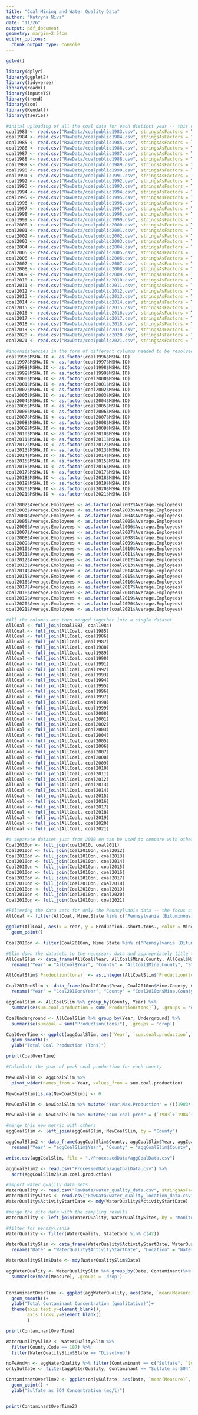 ```yaml
---
title: "Coal Mining and Water Quality Data"
author: "Katryna Niva"
date: "11/26"
output: pdf_document
geometry: margin=2.54cm
editor_options: 
  chunk_output_type: console
---
```


```r

getwd()
```

```r

library(dplyr)
library(ggplot2)
library(tidyverse)
library(readxl)
library(imputeTS)
library(trend)
library(zoo)
library(Kendall)
library(tseries)
```

```r
#inital uploading of all the coal data for each distinct year -- this could not be expedited with data stripping because there were separate links to downloaded spreadsheets instead of links to another website
coal1983 <- read.csv("RawData/coalpublic1983.csv", stringsAsFactors = TRUE)
coal1984 <- read.csv("RawData/coalpublic1984.csv", stringsAsFactors = TRUE)
coal1985 <- read.csv("RawData/coalpublic1985.csv", stringsAsFactors = TRUE)
coal1986 <- read.csv("RawData/coalpublic1986.csv", stringsAsFactors = TRUE)
coal1987 <- read.csv("RawData/coalpublic1987.csv", stringsAsFactors = TRUE)
coal1988 <- read.csv("RawData/coalpublic1988.csv", stringsAsFactors = TRUE)
coal1989 <- read.csv("RawData/coalpublic1989.csv", stringsAsFactors = TRUE)
coal1990 <- read.csv("RawData/coalpublic1990.csv", stringsAsFactors = TRUE)
coal1991 <- read.csv("RawData/coalpublic1991.csv", stringsAsFactors = TRUE)
coal1992 <- read.csv("RawData/coalpublic1992.csv", stringsAsFactors = TRUE)
coal1993 <- read.csv("RawData/coalpublic1993.csv", stringsAsFactors = TRUE)
coal1994 <- read.csv("RawData/coalpublic1994.csv", stringsAsFactors = TRUE)
coal1995 <- read.csv("RawData/coalpublic1995.csv", stringsAsFactors = TRUE)
coal1996 <- read.csv("RawData/coalpublic1996.csv", stringsAsFactors = TRUE)
coal1997 <- read.csv("RawData/coalpublic1997.csv", stringsAsFactors = TRUE)
coal1998 <- read.csv("RawData/coalpublic1998.csv", stringsAsFactors = TRUE)
coal1999 <- read.csv("RawData/coalpublic1999.csv", stringsAsFactors = TRUE)
coal2000 <- read.csv("RawData/coalpublic2000.csv", stringsAsFactors = TRUE)
coal2001 <- read.csv("RawData/coalpublic2001.csv", stringsAsFactors = TRUE)
coal2002 <- read.csv("RawData/coalpublic2002.csv", stringsAsFactors = TRUE)
coal2003 <- read.csv("RawData/coalpublic2003.csv", stringsAsFactors = TRUE)
coal2004 <- read.csv("RawData/coalpublic2004.csv", stringsAsFactors = TRUE)
coal2005 <- read.csv("RawData/coalpublic2005.csv", stringsAsFactors = TRUE)
coal2006 <- read.csv("RawData/coalpublic2006.csv", stringsAsFactors = TRUE)
coal2007 <- read.csv("RawData/coalpublic2007.csv", stringsAsFactors = TRUE)
coal2008 <- read.csv("RawData/coalpublic2008.csv", stringsAsFactors = TRUE)
coal2009 <- read.csv("RawData/coalpublic2009.csv", stringsAsFactors = TRUE)
coal2010 <- read.csv("RawData/coalpublic2010.csv", stringsAsFactors = TRUE)
coal2011 <- read.csv("RawData/coalpublic2011.csv", stringsAsFactors = TRUE)
coal2012 <- read.csv("RawData/coalpublic2012.csv", stringsAsFactors = TRUE)
coal2013 <- read.csv("RawData/coalpublic2013.csv", stringsAsFactors = TRUE)
coal2014 <- read.csv("RawData/coalpublic2014.csv", stringsAsFactors = TRUE)
coal2015 <- read.csv("RawData/coalpublic2015.csv", stringsAsFactors = TRUE)
coal2016 <- read.csv("RawData/coalpublic2016.csv", stringsAsFactors = TRUE)
coal2017 <- read.csv("RawData/coalpublic2017.csv", stringsAsFactors = TRUE)
coal2018 <- read.csv("RawData/coalpublic2018.csv", stringsAsFactors = TRUE)
coal2019 <- read.csv("RawData/coalpublic2019.csv", stringsAsFactors = TRUE)
coal2020 <- read.csv("RawData/coalpublic2020.csv", stringsAsFactors = TRUE)
coal2021 <- read.csv("RawData/coalpublic2021.csv", stringsAsFactors = TRUE)

#inconsistencies in the form of different columns needed to be resolved
coal1996$MSHA.ID <- as.factor(coal1996$MSHA.ID)
coal1997$MSHA.ID <- as.factor(coal1997$MSHA.ID)
coal1998$MSHA.ID <- as.factor(coal1998$MSHA.ID)
coal1999$MSHA.ID <- as.factor(coal1999$MSHA.ID)
coal2000$MSHA.ID <- as.factor(coal2000$MSHA.ID)
coal2001$MSHA.ID <- as.factor(coal2001$MSHA.ID)
coal2002$MSHA.ID <- as.factor(coal2002$MSHA.ID)
coal2003$MSHA.ID <- as.factor(coal2003$MSHA.ID)
coal2004$MSHA.ID <- as.factor(coal2004$MSHA.ID)
coal2005$MSHA.ID <- as.factor(coal2005$MSHA.ID)
coal2006$MSHA.ID <- as.factor(coal2006$MSHA.ID)
coal2007$MSHA.ID <- as.factor(coal2007$MSHA.ID)
coal2008$MSHA.ID <- as.factor(coal2008$MSHA.ID)
coal2009$MSHA.ID <- as.factor(coal2009$MSHA.ID)
coal2010$MSHA.ID <- as.factor(coal2010$MSHA.ID)
coal2011$MSHA.ID <- as.factor(coal2011$MSHA.ID)
coal2012$MSHA.ID <- as.factor(coal2012$MSHA.ID)
coal2013$MSHA.ID <- as.factor(coal2013$MSHA.ID)
coal2014$MSHA.ID <- as.factor(coal2014$MSHA.ID)
coal2015$MSHA.ID <- as.factor(coal2015$MSHA.ID)
coal2016$MSHA.ID <- as.factor(coal2016$MSHA.ID)
coal2017$MSHA.ID <- as.factor(coal2017$MSHA.ID)
coal2018$MSHA.ID <- as.factor(coal2018$MSHA.ID)
coal2019$MSHA.ID <- as.factor(coal2019$MSHA.ID)
coal2020$MSHA.ID <- as.factor(coal2020$MSHA.ID)
coal2021$MSHA.ID <- as.factor(coal2021$MSHA.ID)

coal2002$Average.Employees <- as.factor(coal2002$Average.Employees)
coal2003$Average.Employees <- as.factor(coal2003$Average.Employees)
coal2004$Average.Employees <- as.factor(coal2004$Average.Employees)
coal2005$Average.Employees <- as.factor(coal2005$Average.Employees)
coal2006$Average.Employees <- as.factor(coal2006$Average.Employees)
coal2007$Average.Employees <- as.factor(coal2007$Average.Employees)
coal2008$Average.Employees <- as.factor(coal2008$Average.Employees)
coal2009$Average.Employees <- as.factor(coal2009$Average.Employees)
coal2010$Average.Employees <- as.factor(coal2010$Average.Employees)
coal2011$Average.Employees <- as.factor(coal2011$Average.Employees)
coal2012$Average.Employees <- as.factor(coal2012$Average.Employees)
coal2013$Average.Employees <- as.factor(coal2013$Average.Employees)
coal2014$Average.Employees <- as.factor(coal2014$Average.Employees)
coal2015$Average.Employees <- as.factor(coal2015$Average.Employees)
coal2016$Average.Employees <- as.factor(coal2016$Average.Employees)
coal2017$Average.Employees <- as.factor(coal2017$Average.Employees)
coal2018$Average.Employees <- as.factor(coal2018$Average.Employees)
coal2019$Average.Employees <- as.factor(coal2019$Average.Employees)
coal2020$Average.Employees <- as.factor(coal2020$Average.Employees)
coal2021$Average.Employees <- as.factor(coal2021$Average.Employees)

#All the columns are then merged together into a single dataset
AllCoal <- full_join(coal1983, coal1984)
AllCoal <- full_join(AllCoal, coal1985)
AllCoal <- full_join(AllCoal, coal1986)
AllCoal <- full_join(AllCoal, coal1987)
AllCoal <- full_join(AllCoal, coal1988)
AllCoal <- full_join(AllCoal, coal1989)
AllCoal <- full_join(AllCoal, coal1990)
AllCoal <- full_join(AllCoal, coal1991)
AllCoal <- full_join(AllCoal, coal1992)
AllCoal <- full_join(AllCoal, coal1993)
AllCoal <- full_join(AllCoal, coal1994)
AllCoal <- full_join(AllCoal, coal1995)
AllCoal <- full_join(AllCoal, coal1996)
AllCoal <- full_join(AllCoal, coal1997)
AllCoal <- full_join(AllCoal, coal1998)
AllCoal <- full_join(AllCoal, coal1999)
AllCoal <- full_join(AllCoal, coal2000)
AllCoal <- full_join(AllCoal, coal2001)
AllCoal <- full_join(AllCoal, coal2002)
AllCoal <- full_join(AllCoal, coal2003)
AllCoal <- full_join(AllCoal, coal2004)
AllCoal <- full_join(AllCoal, coal2005)
AllCoal <- full_join(AllCoal, coal2006)
AllCoal <- full_join(AllCoal, coal2007)
AllCoal <- full_join(AllCoal, coal2008)
AllCoal <- full_join(AllCoal, coal2009)
AllCoal <- full_join(AllCoal, coal2010)
AllCoal <- full_join(AllCoal, coal2011)
AllCoal <- full_join(AllCoal, coal2012)
AllCoal <- full_join(AllCoal, coal2013)
AllCoal <- full_join(AllCoal, coal2014)
AllCoal <- full_join(AllCoal, coal2015)
AllCoal <- full_join(AllCoal, coal2016)
AllCoal <- full_join(AllCoal, coal2017)
AllCoal <- full_join(AllCoal, coal2018)
AllCoal <- full_join(AllCoal, coal2019)
AllCoal <- full_join(AllCoal, coal2020)
AllCoal <- full_join(AllCoal, coal2021)

#a separate dataset just from 2010 on can be used to compare with other datasets that are only available from 2010 on
Coal2010on <- full_join(coal2010, coal2011)
Coal2010on <- full_join(Coal2010on, coal2012)
Coal2010on <- full_join(Coal2010on, coal2013)
Coal2010on <- full_join(Coal2010on, coal2014)
Coal2010on <- full_join(Coal2010on, coal2015)
Coal2010on <- full_join(Coal2010on, coal2016)
Coal2010on <- full_join(Coal2010on, coal2017)
Coal2010on <- full_join(Coal2010on, coal2018)
Coal2010on <- full_join(Coal2010on, coal2019)
Coal2010on <- full_join(Coal2010on, coal2020)
Coal2010on <- full_join(Coal2010on, coal2021)

#Filtering the data sets for only the Pennsylvania data -- the focus of our investigation
AllCoal <- filter(AllCoal, Mine.State %in% c("Pennsylvania (Bituminous)", "Pennsylvania (Anthracite)"))

ggplot(AllCoal, aes(x = Year, y = Production..short.tons., color = Mine.Type))+
  geom_point()

Coal2010on <- filter(Coal2010on, Mine.State %in% c("Pennsylvania (Bituminous)", "Pennsylvania (Anthracite)"))

#Slim down the datasets to the necessary data and appropriately title the columns
AllCoalSlim <- data_frame(AllCoal$Year, AllCoal$Mine.County, AllCoal$Mine.Status, AllCoal$Union.Code, AllCoal$Production..short.tons., AllCoal$Mine.Type)%>%
  rename("Year" = "AllCoal$Year", "County" = "AllCoal$Mine.County", "Status" = "AllCoal$Mine.Status", "Union" = "AllCoal$Union.Code", "Production(tons)" = "AllCoal$Production..short.tons.", "Underground" = "AllCoal$Mine.Type")

AllCoalSlim$`Production(tons)` <- as.integer(AllCoalSlim$`Production(tons)`)

Coal2010onSlim <- data_frame(Coal2010on$Year, Coal2010on$Mine.County, Coal2010on$Mine.Status, Coal2010on$Union.Code, Coal2010on$Production..short.tons.) %>%
  rename("Year" = "Coal2010on$Year", "County" = "Coal2010on$Mine.County", "Status" = "Coal2010on$Mine.Status", "Union" = "Coal2010on$Union.Code", "Production(tons)" = "Coal2010on$Production..short.tons.")

aggCoalSlim <- AllCoalSlim %>% group_by(County, Year) %>%
  summarise(sum.coal.production = sum(`Production(tons)`), .groups = 'drop')

CoalUnderground <- AllCoalSlim %>% group_by(Year, Underground) %>%
  summarise(sumcoal = sum("Production(tons)"), .groups = 'drop')

CoalOverTime <- ggplot(aggCoalSlim, aes(`Year`, `sum.coal.production`, group = `County`, color = `County`))+
  geom_smooth()+
  ylab("Total Coal Production (Tons)")

print(CoalOverTime)

#Calculate the year of peak coal production for each county

NewCoalSlim <- aggCoalSlim %>%
  pivot_wider(names_from = Year, values_from = sum.coal.production)

NewCoalSlim[is.na(NewCoalSlim)] <- 0

NewCoalSlim <- NewCoalSlim %>% mutate("Year.Max.Production" = (((1983*`1983`)+(1984*`1984`)+(1985*`1985`)+(1986*`1986`)+(1987*`1987`)+(1988*`1988`)+(1989*`1989`)+(1990*`1990`)+(1991*`1991`)+(1992*`1992`)+(1993*`1993`)+(1994*`1994`)+(1995*`1995`)+(1996*`1996`)+(1997*`1997`)+(1998*`1998`)+(1999*`1999`)+(2000*`2000`)+(2001*`2001`)+(2002*`2002`)+(2003*`2003`)+(2004*`2004`)+(2005*`2005`)+(2006*`2006`)+(2007*`2007`)+(2008*`2008`)+(2009*`2009`)+(2010*`2010`)+(2011*`2011`)+(2012*`2012`)+(2013*`2013`)+(2014*`2014`)+(2015*`2015`)+(2016*`2016`)+(2017*`2017`)+(2018*`2018`)+(2019*`2019`)+(2020*`2020`)+(2021*`2021`))/(`1983`+`1984`+`1985`+`1986`+`1987`+`1988`+`1989`+`1990`+`1991`+`1992`+`1993`+`1994`+`1995`+`1996`+`1997`+`1998`+`1999`+`2000`+`2001`+`2002`+`2003`+`2004`+`2005`+`2006`+`2007`+`2008`+`2009`+`2010`+`2011`+`2012`+`2013`+`2014`+`2015`+`2016`+`2017`+`2018`+`2019`+`2020`+`2021`)))

NewCoalSlim <- NewCoalSlim %>% mutate("sum.coal.prod" = (`1983`+`1984`+`1985`+`1986`+`1987`+`1988`+`1989`+`1990`+`1991`+`1992`+`1993`+`1994`+`1995`+`1996`+`1997`+`1998`+`1999`+`2000`+`2001`+`2002`+`2003`+`2004`+`2005`+`2006`+`2007`+`2008`+`2009`+`2010`+`2011`+`2012`+`2013`+`2014`+`2015`+`2016`+`2017`+`2018`+`2019`+`2020`+`2021`))

#merge this new metric with others
aggCoalSlim <- left_join(aggCoalSlim, NewCoalSlim, by = "County") 

aggCoalSlim2 <- data_frame(aggCoalSlim$County, aggCoalSlim$Year, aggCoalSlim$sum.coal.production, aggCoalSlim$Year.Max.Production.x.x, aggCoalSlim$sum.coal.prod) %>%
  rename("Year" = "aggCoalSlim$Year", "County" = "aggCoalSlim$County", "coal.prod.by.year" = "aggCoalSlim$sum.coal.production", "year.peak.prod" = "aggCoalSlim$Year.Max.Production.x.x", "sum.coal.prod" = "aggCoalSlim$sum.coal.prod")%>%

write.csv(aggCoalSlim, file = "./ProcessedData/aggCoalData.csv")

aggCoalSlim2 <- read.csv("ProcessedData/aggCoalData.csv") %>%
  sort(aggCoalSlim2$sum.coal.production)

```


```r

#import water quality data sets
WaterQuality <- read.csv("RawData/water_quality_data.csv", stringsAsFactors = TRUE)
WaterQualitySites <- read.csv("RawData/water_quality_location_data.csv", stringsAsFactors = TRUE)
WaterQuality$ActivityStartDate <- mdy(WaterQuality$ActivityStartDate)

#merge the site data with the sampling results
WaterQuality <- left_join(WaterQuality, WaterQualitySites, by = "MonitoringLocationIdentifier")

#filter for pennsylvania
WaterQuality <- filter(WaterQuality, StateCode %in% c(42))

WaterQualitySlim <- data_frame(WaterQuality$ActivityStartDate, WaterQuality$MonitoringLocationName.y, WaterQuality$LatitudeMeasure, WaterQuality$LongitudeMeasure, WaterQuality$CountyCode, WaterQuality$CharacteristicName, WaterQuality$ResultSampleFractionText, WaterQuality$ResultMeasureValue, WaterQuality$ResultMeasure.MeasureUnitCode)%>%
  rename("Date" = "WaterQuality$ActivityStartDate", "Location" = "WaterQuality$MonitoringLocationName.y", "Latitude" = "WaterQuality$LatitudeMeasure", "Longitude" = "WaterQuality$LongitudeMeasure", "County.Code" = "WaterQuality$CountyCode", "Contaminant" = "WaterQuality$CharacteristicName", "State" = "WaterQuality$ResultSampleFractionText", "Measure" = "WaterQuality$ResultMeasureValue", "Units" = "WaterQuality$ResultMeasure.MeasureUnitCode")

WaterQualitySlim$Date <- mdy(WaterQualitySlim$Date)

aggWaterQuality <- WaterQualitySlim %>% group_by(Date, Contaminant)%>%
  summarise(mean(Measure), .groups = 'drop')
  

ContaminantOverTime <- ggplot(aggWaterQuality, aes(Date, `mean(Measure)`, group = Contaminant, color = Contaminant))+
  geom_smooth()+
  ylab("Total Contaminant Concentration (qualitative)")+
  theme(axis.text.y=element_blank(),
        axis.ticks.y=element_blank() 
        )

print(ContaminantOverTime)

WaterQualitySlim2 <- WaterQualitySlim %>%
  filter(County.Code == 107) %>%
  filter(WaterQualitySlim$State == "Dissolved")

noFeAndMn <- aggWaterQuality %>% filter(Contaminant == c("Sulfate", `Sulfate as SO4`)) 
onlySulfate <- filter(aggWaterQuality, Contaminant == "Sulfate as SO4")

ContaminantOverTime2 <- ggplot(onlySulfate, aes(Date, `mean(Measure)`, group = Contaminant))+
  geom_point() +
  ylab("Sulfate as SO4 Concentration (mg/l)")


print(ContaminantOverTime2)

```